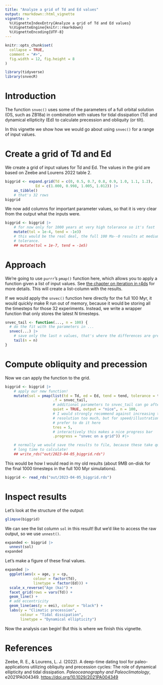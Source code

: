 ```yaml
---
title: "Analyze a grid of Td and Ed values"
output: rmarkdown::html_vignette
vignette: >
  %\VignetteIndexEntry{Analyze a grid of Td and Ed values}
  %\VignetteEngine{knitr::rmarkdown}
  %\VignetteEncoding{UTF-8}
---
```


```r
knitr::opts_chunk$set(
  collapse = TRUE,
  comment = "#>",
  fig.width = 12, fig.height = 8
)
```

```r
library(tidyverse)
library(snvecR)
```

# Introduction

The function `snvec()` uses some of the parameters of a full orbital solution
(OS, such as ZB18a) in combination with values for tidal dissipation (Td) and
dynamical ellipticity (Ed) to calculate precession and obliquity (or tilt).

In this vignette we show how we would go about using `snvec()` for a range of
input values.

# Create a grid of Td and Ed

We create a grid of input values for Td and Ed. The values in the grid are
based on Zeebe and Lourens 2022 table 2.

```r
biggrid <- expand.grid(Td = c(0, 0.5, 0.7, 0.8, 0.9, 1.0, 1.1, 1.2),
              Ed = c(1.000, 0.998, 1.005, 1.012)) |>
    as_tibble()
    # that's 32 rows
biggrid
```

We now add columns for important parameter values, so that it is very clear
from the output what the inputs were.

```r
biggrid <- biggrid |>
    # for now only for 1000 years at very high tolerance so it's fast
    mutate(tol = 1e-4, tend = -1e3)
    # this would be the real deal, the full 100 Ma--0 results at medium
    # tolerance.
    ## mutate(tol = 1e-7, tend = -1e5)
```

# Approach
We're going to use `purrr`'s `pmap()` function here, which allows you to apply
a function given a list of input values. See [the chapter on iteration in
r4ds](https://r4ds.had.co.nz/iteration.html#mapping-over-multiple-arguments)
for more details. This will create a list-column with the results.

If we would apply the `snvec()` function here directly for the full 100 Myr, it
would quickly make R run out of memory, because it would be storing all the
timesteps for those 32 experiments. Instead, we write a wrapper function that
only stores the latest N timesteps.

```r
snvec_tail <- function(..., n = 100) {
  # do the fit with the parameters in ...
  snvec(...) |>
    # save only the last n values, that's where the differences are greatest
    tail(n = n)
}
```

# Compute obliquity and precession

Now we can apply the function to the grid.

```r
biggrid <- biggrid |>
    # apply our new function!
    mutate(sol = pmap(list(td = Td, ed = Ed, tend = tend, tolerance = tol),
                      .f = snvec_tail,
                      # additional parameters to snvec_tail can go after!
                      quiet = TRUE, output = "nice", n = 100,
                      # I would strongly recommend against increasing the
                      # resolution too much, but for speed/illustration we
                      # prefer to do it here
                      tres = 5,
                      # interactively this makes a nice progress bar
                      .progress = "snvec on a grid")) #|>

    # normally we would save the results to file, because these take quite a
    # long time to calculate!
    ## write_rds("out/2023-04-05_biggrid.rds")
```

This would be how I would read in my old results (about 9MB on-disk for the final 1000 timesteps in the full 100 Myr simulations).

```r
biggrid <- read_rds("out/2023-04-05_biggrid.rds")
```

# Inspect results

Let's look at the structure of the output:
```r
glimpse(biggrid)
```

We can see the list column `sol` in this result! But we'd like to access the
raw output, so we use `unnest()`.

```r
expanded <- biggrid |>
  unnest(sol)
expanded
```

Let's make a figure of these final values.

```r
expanded |>
  ggplot(aes(x = age, y = cp,
             colour = factor(Td),
             linetype = factor(Ed))) +
  scale_x_reverse("Age (ka)") +
  facet_grid(rows = vars(Td)) +
  geom_line() +
  # add eccentricity
  geom_line(aes(y = eei), colour = "black") +
  labs(y = "Climatic precession",
       colour = "Tidal dissipation",
       linetype = "Dynamical ellipticity")
```

Now the analysis can begin! But this is where we finish this vignette.

# References

Zeebe, R. E., & Lourens, L. J. (2022). A deep-time dating tool for
  paleo-applications utilizing obliquity and precession cycles: The role of
  dynamical ellipticity and tidal dissipation. _Paleoceanography and
  Paleoclimatology_, e2021PA004349. <https://doi.org/10.1029/2021PA004349>
